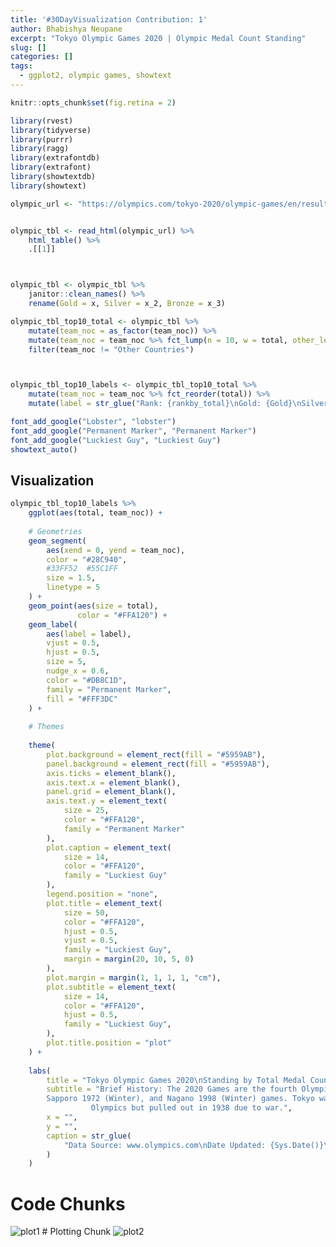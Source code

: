 ```yaml
---
title: '#30DayVisualization Contribution: 1'
author: Bhabishya Neupane
excerpt: "Tokyo Olympic Games 2020 | Olympic Medal Count Standing"
slug: []
categories: []
tags:
  - ggplot2, olympic games, showtext
---
```

```r
knitr::opts_chunk$set(fig.retina = 2)
```

```r
library(rvest)
library(tidyverse)
library(purrr)
library(ragg)
library(extrafontdb)
library(extrafont)
library(showtextdb)
library(showtext)
```

```r
olympic_url <- "https://olympics.com/tokyo-2020/olympic-games/en/results/all-sports/medal-standings.htm"


olympic_tbl <- read_html(olympic_url) %>% 
    html_table() %>% 
    .[[1]]



olympic_tbl <- olympic_tbl %>% 
    janitor::clean_names() %>% 
    rename(Gold = x, Silver = x_2, Bronze = x_3)
```


```r
olympic_tbl_top10_total <- olympic_tbl %>% 
    mutate(team_noc = as_factor(team_noc)) %>% 
    mutate(team_noc = team_noc %>% fct_lump(n = 10, w = total, other_level = "Other Countries")) %>% 
    filter(team_noc != "Other Countries")



olympic_tbl_top10_labels <- olympic_tbl_top10_total %>%
    mutate(team_noc = team_noc %>% fct_reorder(total)) %>% 
    mutate(label = str_glue("Rank: {rankby_total}\nGold: {Gold}\nSilver: {Silver}\nBronze: {Bronze}")) 
```

```r
font_add_google("Lobster", "lobster")
font_add_google("Permanent Marker", "Permanent Marker")
font_add_google("Luckiest Guy", "Luckiest Guy")
showtext_auto()
```

## Visualization

```r
olympic_tbl_top10_labels %>%
    ggplot(aes(total, team_noc)) +
    
    # Geometries
    geom_segment(
        aes(xend = 0, yend = team_noc),
        color = "#28C940",
        #33FF52  #55C1FF
        size = 1.5,
        linetype = 5
    ) +
    geom_point(aes(size = total),
               color = "#FFA120") +
    geom_label(
        aes(label = label),
        vjust = 0.5,
        hjust = 0.5,
        size = 5,
        nudge_x = 0.6,
        color = "#DB8C1D",
        family = "Permanent Marker",
        fill = "#FFF3DC"
    ) +
    
    # Themes
    
    theme(
        plot.background = element_rect(fill = "#5959AB"),
        panel.background = element_rect(fill = "#5959AB"),
        axis.ticks = element_blank(),
        axis.text.x = element_blank(),
        panel.grid = element_blank(),
        axis.text.y = element_text(
            size = 25,
            color = "#FFA120",
            family = "Permanent Marker"
        ),
        plot.caption = element_text(
            size = 14,
            color = "#FFA120",
            family = "Luckiest Guy"
        ),
        legend.position = "none",
        plot.title = element_text(
            size = 50,
            color = "#FFA120",
            hjust = 0.5,
            vjust = 0.5,
            family = "Luckiest Guy",
            margin = margin(20, 10, 5, 0)
        ),
        plot.margin = margin(1, 1, 1, 1, "cm"),
        plot.subtitle = element_text(
            size = 14,
            color = "#FFA120",
            hjust = 0.5,
            family = "Luckiest Guy",
        ),
        plot.title.position = "plot"
    ) +
    
    labs(
        title = "Tokyo Olympic Games 2020\nStanding by Total Medal Count",
        subtitle = "Brief History: The 2020 Games are the fourth Olympic Games to be held in Japan, following the Tokyo 1964 (Summer),
        Sapporo 1972 (Winter), and Nagano 1998 (Winter) games. Tokyo was to host the 1940 Summer
                  Olympics but pulled out in 1938 due to war.",
        x = "",
        y = "",
        caption = str_glue(
            "Data Source: www.olympics.com\nDate Updated: {Sys.Date()}\nGithub: nBhabish"
        )
    )

```

# Code Chunks

![plot1](plot1.png) 
# Plotting Chunk
![plot2](plot2.png)

